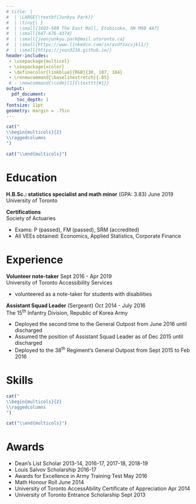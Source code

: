 ```yaml
---
# title: |
#  | \LARGE{\textbf{Junkyu Park}}
#  | \tiny{\ }
#  | \small{1603-580 The East Mall, Etobicoke, ON M9B 4A7}
#  | \small{647-676-4374}
#  | \small{joonjunkyu.park@mail.utoronto.ca}
#  | \small{https://www.linkedin.com/in/asdfzxcvjkl1/}
#  | \small{https://joon3216.github.io/}
header-includes:
 - \usepackage{multicol}
 - \usepackage{xcolor}
 - \definecolor{linkblue}{RGB}{30, 107, 184}
 - \renewcommand{\baselinestretch}{.85}
 # - \newcommand{\code}[1]{\texttt{#1}}
output: 
  pdf_document:
    toc_depth: 1
fontsize: 11pt
geometry: margin = .75in
---
```


<!-- Last updated: 2019-06-23 -->

<!-- \begingroup -->
<!-- \fontsize{10pt}{12pt} -->
<!-- \begin{verbatim} -->
<!-- 1603-580 The East Mall, Etobicoke, ON M9B 4A7   -->
<!-- 647-676-4374   -->
<!-- joonjunkyu.park@mail.utoronto.ca   -->
<!-- https://www.linkedin.com/in/asdfzxcvjkl1/   -->
<!-- https://joon3216.github.io/   -->
<!-- \end{verbatim} -->
<!-- \endgroup -->

```r
cat("
\\begin{multicols}{2}
\\raggedcolumns
")
```

\begin{minipage}{\linewidth}
\LARGE{\textbf{Junkyu Park}}
\end{minipage}

\begin{minipage}{\linewidth}
\begingroup
\fontsize{10pt}{10pt}
\texttt{1603-580 The East Mall, Etobicoke, ON M9B 4A7}

\texttt{647-676-4374}

\texttt{joonjunkyu.park@mail.utoronto.ca}

\texttt{\textcolor{linkblue}{\url{https://www.linkedin.com/in/asdfzxcvjkl1/}}}

\texttt{\textcolor{linkblue}{\url{https://joon3216.github.io/}}}
\endgroup
\end{minipage}


```r
cat("\\end{multicols}")
```


# Education

**H.B.Sc.: statistics specialist and math minor** (GPA: 3.83) \hspace*{\fill} June 2019  
University of Toronto  

\smallskip

**Certifications**  
Society of Actuaries

* Exams: P (passed), FM (passed), SRM (accredited)
* All VEEs obtained: Economics, Applied Statistics, Corporate Finance


# Experience

**Volunteer note-taker** \hspace*{\fill} Sept 2016 - Apr 2019  
University of Toronto Accessibility Services

* volunteered as a note-taker for students with disabilities

\smallskip

**Assistant Squad Leader** (Sergeant) \hspace*{\fill} Oct 2014 - July 2016  
The 15^th^ Infantry Division, Republic of Korea Army

* Deployed the second time to the General Outpost from June 2016 until discharged
* Assumed the position of Assistant Squad Leader as of Dec 2015 until discharged
* Deployed to the 38^th^ Regiment's General Outpost from Sept 2015 to Feb 2016


# Skills

```r
cat("
\\begin{multicols}{2}
\\raggedcolumns
")
```

\begin{minipage}{.99\linewidth}
\textbf{Data analysis}
\begin{itemize}
  \item Data aggregating, reshaping, and tidying
  \item Data visualization
  \item Regression analysis
  \item Statistical computations
  \item Quantitative methods
\end{itemize}

\bigskip

\textbf{Languages}: English, Korean
\end{minipage}

\begin{minipage}{.99\linewidth}
\textbf{Programming}
\begin{itemize}
  \item Some knowledge of HTML and CSS
  \begin{itemize}
    \item currently maintaining \textcolor{linkblue}{\href{https://joon3216.github.io/}{joon3216.github.io}}
  \end{itemize}
  \item PostgreSQL (moderately familiar)
  \begin{itemize}
    \item able to use keywords such as \texttt{unnest}, \texttt{array}, and \texttt{information\_schema}
    \item able to join tables and write subqueries
  \end{itemize}
  \item Python (competent)
  \item R (proficient)
\end{itemize}
\end{minipage}

```r
cat("\\end{multicols}")
```


# Awards

* Dean's List Scholar \hspace*{\fill} 2013-14, 2016-17, 2017-18, 2018-19
* Louis Salvov Scholarship \hspace*{\fill} 2016-17
* Awards for Excellence in Army Training Test \hspace*{\fill} May 2016
* Math Honour Roll \hspace*{\fill} June 2014
* University of Toronto AccessAbility Certificate of Appreciation \hspace*{\fill} Apr 2014
* University of Toronto Entrance Scholarship \hspace*{\fill} Sept 2013











